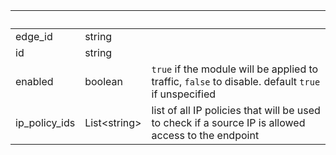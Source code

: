 | &nbsp; | &nbsp; | &nbsp; |
|---|---|---|
| edge_id | string |  |
| id | string |  |
| enabled | boolean | `true` if the module will be applied to traffic, `false` to disable. default `true` if unspecified |
| ip_policy_ids | List&lt;string&gt; | list of all IP policies that will be used to check if a source IP is allowed access to the endpoint |